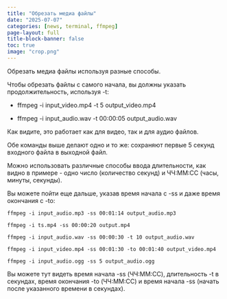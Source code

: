 ```yaml
---
title: "Обрезать медиа файлы"
date: "2025-07-07"
categories: [news, terminal, ffmpeg]
page-layout: full
title-block-banner: false
toc: true
image: "crop.png"
---
```


Обрезать медиа файлы используя разные способы.

Чтобы обрезать файлы с самого начала, вы должны указать продолжительность, используя -t:

- ffmpeg -i input_video.mp4 -t 5 output_video.mp4

- ffmpeg -i input_audio.wav -t 00:00:05 output_audio.wav

Как видите, это работает как для видео, так и для аудио файлов.

Обе команды выше делают одно и то же: сохраняют первые 5 секунд входного файла в выходной файл.

Можно использовать различные способы ввода длительности, как видно в примере - одно число (количество секунд) и ЧЧ:ММ:СС (часы, минуты, секунды).

Вы можете пойти еще дальше, указав время начала с -ss и даже время окончания с -to:
```
ffmpeg -i input_audio.mp3 -ss 00:01:14 output_audio.mp3

ffmpeg -i ts.mp4 -ss 00:00:20 output.mp4

ffmpeg -i input_audio.wav -ss 00:00:30 -t 10 output_audio.wav

ffmpeg -i input_video.mp4 -ss 00:01:30 -to 00:01:40 output_video.mp4

ffmpeg -i input_audio.ogg -ss 5 output_audio.ogg
```
Вы можете тут видеть время начала -ss (ЧЧ:ММ:СС), длительность -t в секундах, время окончания -to (ЧЧ:ММ:СС) и время начала -ss (начать после указанного времени в секундах).
